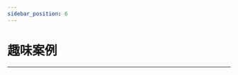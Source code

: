 ```yaml
---
sidebar_position: 6
---
```


# 趣味案例
---

<cardbox>
  <card
    href="./magic-wand-kit/"
    title="魔棒套件"
    description=""
    img={'https://wiki-media-ef.oss-cn-hongkong.aliyuncs.com/docs/microbit/interesting-case/magic-wand-kit/images/magic-wand-kit-icon.png'}
  />
  <card
    href="./straw-manipulator/"
    title="吸管机械手"
    description="我们的手是我们最经常使用的身体部位之一，它灵巧多变，纤细优美，有很多作品是模拟手做出的，同样这篇博客介绍的吸管机械手也是模拟手而做出的作品，希望大家喜欢和提出更多的创意。"
    img={'https://wiki-media-ef.oss-cn-hongkong.aliyuncs.com/docs/microbit/interesting-case/straw-manipulator/images/straw-manipulator-icon.png'}
  />
  <card
    href="./classroom-smart-air-purifier-kit/"
    title="智能空气净化器"
    description="室内空气质量是我们很关心的话题，本案例将使用 Octopus 系列中的灰尘传感器与电机风扇模拟室内空气质量检测和改善的过程。"
    img={'https://wiki-media-ef.oss-cn-hongkong.aliyuncs.com/docs/microbit/interesting-case/classroom-smart-air-purifier-kit/images/microbit-smart-air-purifier-icon.png'}
  />
  <card
    href="./classroom-smart-pet-feeder-kit/"
    title="智能宠物喂食器"
    description="在本篇文章中，我们将介绍一款适用于中小学生的创客制作案例——智能宠物喂食器。这款喂食器采用了micro:bit v2主板、IOT:bit 扩展板、八爪鱼系列的人体红外传感器以及超声波传感器、180° 9g 舵机以及一个可爱的木制小房子作为组件。"
    img={'https://wiki-media-ef.oss-cn-hongkong.aliyuncs.com/docs/microbit/interesting-case/classroom-smart-pet-feeder-kit/images/microbit-smart-pet-feeder-icon.png'}
  />
  <card
    href="./classroom-smart-home-kit/"
    title="Classroom Smart Home Kit"
    description="Classroom Smart Home Kit包括了IOT:bit扩展板、碰撞传感器、180度舵机、彩虹灯、噪音传感器、光线传感器和OLED显示屏等组件。这些组件能够实现丰富的功能，与micro:bit开发板完美配合，让您能够探索更多有趣的智能家居创客项目。"
    img={'https://wiki-media-ef.oss-cn-hongkong.aliyuncs.com/docs/microbit/interesting-case/classroom-smart-home-kit/images/classroom-smart-home-kit.png'}
  />
  <card
    href="./smart-home-material-pack/"
    title="Smart Home Material Pack"
    description="Smart Home Material Pack是专为Octopus系列传感器量身定制的木质配件套装。它为IOT:bit、Sensor:bit、舵机以及Octopus系列传感器提供了固定孔位预留设计，使制作案例时能够展示更出色的效果。"
    img={'https://wiki-media-ef.oss-cn-hongkong.aliyuncs.com/docs/microbit/interesting-case/smart-home-material-pack/images/classroom-smart-home-kit.png'}
  />
</cardbox>
